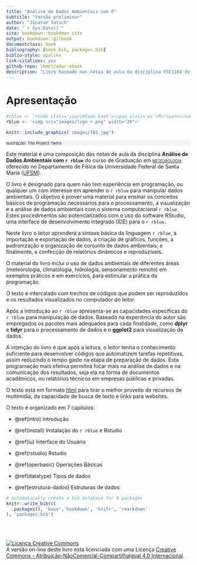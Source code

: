 ```yaml
--- 
title: "Análise de Dados Ambientais com R"
subtitle: "Versão preliminar"
author: "Jônatan Tatsch"
date: "`r Sys.Date()`"
site: bookdown::bookdown_site
output: bookdown::gitbook
documentclass: book
bibliography: [book.bib, packages.bib]
biblio-style: apalike
link-citations: yes
github-repo: lhmet/adar-ebook
description: "Livro baseado nas notas de aula da disciplina FSC1104 do curso de graduação em Meteorologia da UFSM."
---
```


# Apresentação {-} 

```r
#rblue <- "<code class='sourceCode bash'><span class='ex'>R</span></code>"
rblue <- '<img src="images/logo_r.png" width="20">'
```


```r
knitr::include_graphics('images/TB1.jpg')
```
<p style="font-size: 11px; font-style: italic; background: whitesmoke; text-align="right"; color: gray; line-height: 12px;width: 650px;">Ilustração: The Project Twins</p> 


Este material é uma composição das notas de aula da disciplina
**Análise de Dados Ambientais com `r rblue`** do curso de Graduação em [<span style="font-variant:small-caps;">meteorologia</span>](http://w3.ufsm.br/meteorologia/) oferecido no Departamento de Física da Universidade Federal de Santa Maria ([UFSM](http://site.ufsm.br/)). 

O livro é designado para quem não tem experiência em programação, ou qualquer um com interesse em aprender o `r rblue` para manipular dados ambientais. O objetivo é prover uma material para ensinar os conceitos básicos de programação necessários para o processamento, a visualização e a análise de dados ambientais com o sistema computacional `r rblue`. Estes procedimentos são potencializados com o uso do software RStudio, uma interface de desenvolvimento integrado (IDE) para o `r rblue`.

Neste livro o leitor aprenderá a sintaxe básica da linguagem `r rblue`, a importação e exportação de dados, a criação de gráficos, funções, a padronização e organização de conjunto de dados ambientais; e finalmente, a confecção de relatórios dinâmicos e reproduzíveis.

O material do livro inclui o uso de dados ambientais de diferentes áreas (meteorologia, climatologia, hidrologia, sensoriamento remoto) em exemplos práticos e em exercícios, para estimular a prática da programação. 

O texto é intercalado com trechos de códigos que podem ser reproduzidos e os resultados visualizados no computador do leitor. 

Após a introdução ao `r rblue` apresenta-se as capacidades específicas do `r rblue` para manipulação de dados. Baseado na experiência do autor são empregados os pacotes mais adequados para cada finalidade, como **dplyr** e **tidyr** para o processamento de dados e o **ggplot2** para visualização de dados.

A intenção do livro é que após a leitura, o leitor tenha o conhecimento suficiente para desenvolver códigos que automatizem tarefas repetitivas, assim reduzindo o tempo gasto na etapa de preparação de dados. Esta programação mais efetiva permitirá focar mais na análise de dados e na comunicação dos resultados, seja ela na forma de documentos acadêmicos, ou relatórios técnicos em empresas públicas e privadas.

O texto está em formato [html](https://pt.wikipedia.org/wiki/HTML) para tirar o melhor proveito de recursos de multimídia, da capacidade de busca de texto e links para websites. 

O texto é organizado em 7 capítulos:

- \@ref(intro) Introdução

- \@ref(install) Instalação do `r rblue` e Rstudio

- \@ref(iu) Interface do Usuário

- \@ref(rstudio) Rstudio

- \@ref(operbasic) Operações Básicas

- \@ref(datatype) Tipos de dados

- \@ref(estrutura-dados) Estruturas de dados


```r
# automatically create a bib database for R packages
knitr::write_bib(c(
  .packages(), 'base','bookdown', 'knitr', 'rmarkdown'
), 'packages.bib')
```

<br/>
<br/>


<a rel="license" href="http://creativecommons.org/licenses/by-nc-sa/4.0/"><img alt="Licença Creative Commons" style="border-width:0" src="https://i.creativecommons.org/l/by-nc-sa/4.0/88x31.png" /></a><br />A versão on-line deste livro está licenciada com uma Licença <a rel="license" href="http://creativecommons.org/licenses/by-nc-sa/4.0/">Creative Commons - Atribuição-NãoComercial-CompartilhaIgual 4.0 Internacional</a>.
